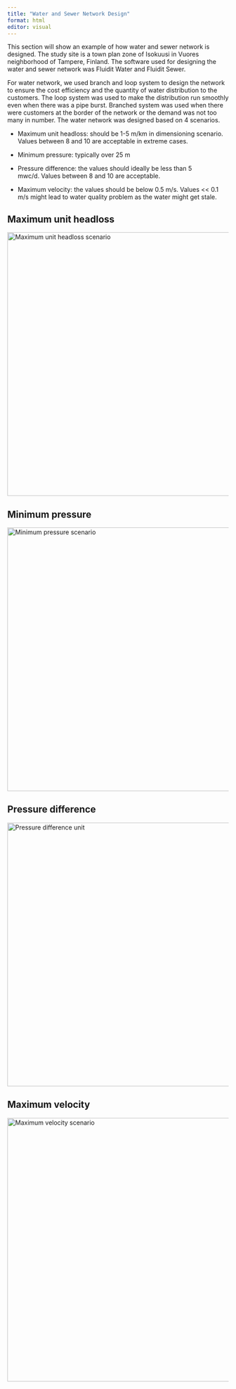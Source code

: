 ```yaml
---
title: "Water and Sewer Network Design"
format: html
editor: visual
---
```


This section will show an example of how water and sewer network is designed. The study site is a town plan zone of Isokuusi in Vuores neighborhood of Tampere, Finland. The software used for designing the water and sewer network was Fluidit Water and Fluidit Sewer. 

For water network, we used branch and loop system to design the network to ensure the cost efficiency and the quantity of water distribution to the customers. The loop system was used to make the distribution run smoothly even when there was a pipe burst. Branched system was used when there were customers at the border of the network or the demand was not too many in number. The water network was designed based on 4 scenarios.

- Maximum unit headloss: should be 1-5 m/km in dimensioning scenario. Values between 8 and 10 are acceptable in extreme cases.

- Minimum pressure: typically over 25 m

- Pressure difference: the values should ideally be less than 5 mwc/d. Values between 8 and 10 are acceptable.

- Maximum velocity: the values should be below 0.5 m/s. Values << 0.1 m/s might lead to water quality problem as the water might get stale.

::: panel-tabset

## Maximum unit headloss

<img src="images/maximum_unit_headloss.png" alt="Maximum unit headloss scenario" width="600px"/>

## Minimum pressure

<img src="images/minimum_pressure.png" alt="Minimum pressure scenario" width="600px"/>

## Pressure difference

<img src="images/pressure_difference.png" alt="Pressure difference unit" width="600px"/>


## Maximum velocity

<img src="images/maximum_velocity.png" alt="Maximum velocity scenario" width="600px"/>

:::


